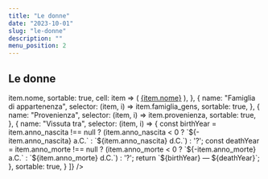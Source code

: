 ```yaml
---
title: "Le donne"
date: "2023-10-01"
slug: "le-donne"
description: ""
menu_position: 2
---
```



## Le donne

  <div className="col-sm-12">
    <DataTb
      striped={true}
      source={{
        dTable: "w_persona"
      }}
      columns={[
        {
          name: "Nome",
          selector: (item, i) => item.nome,
          sortable: true,
          cell: item => (
            <a href={`../record/?tb=w_persona&id=${item.id}`}>{item.nome}</a>
          ),
        },
        {
          name: "Famiglia di appartenenza",
          selector: (item, i) => item.famiglia_gens,
          sortable: true,
        }, 
        {
          name: "Provenienza",
          selector: (item, i) => item.provenienza,
          sortable: true,
        }, 
        {
          name: "Vissuta tra",
          selector: (item, i) => {
            const birthYear = item.anno_nascita !== null ? (item.anno_nascita < 0 ? `${-item.anno_nascita} a.C.` : `${item.anno_nascita} d.C.`) : '?';
            const deathYear = item.anno_morte !== null ? (item.anno_morte < 0 ? `${-item.anno_morte} a.C.` : `${item.anno_morte} d.C.`) : '?';
            return `${birthYear} — ${deathYear}`;
          },
          sortable: true,
        }
      ]}
    />
  </div>
